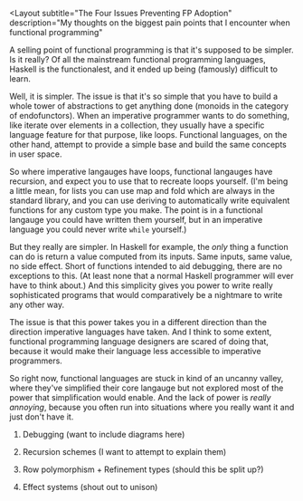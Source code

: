 <Layout
  subtitle="The Four Issues Preventing FP Adoption"
  description="My thoughts on the biggest pain points that I encounter when functional programming"
>

A selling point of functional programming is that it's supposed to be simpler. Is it really? Of all the mainstream functional programming languages, Haskell is the functionalest, and it ended up being (famously) difficult to learn.

Well, it is simpler. The issue is that it's so simple that you have to build a whole tower of abstractions to get anything done (monoids in the category of endofunctors). When an imperative programmer wants to do something, like iterate over elements in a collection, they usually have a specific language feature for that purpose, like loops. Functional languages, on the other hand, attempt to provide a simple base and build the same concepts in user space.

So where imperative langauges have loops, functional langauges have recursion, and expect you to use that to recreate loops yourself. (I'm being a little mean, for lists you can use map and fold which are always in the standard library, and you can use deriving to automatically write equivalent functions for any custom type you make. The point is in a functional langauge you could have written them yourself, but in an imperative language you could never write `while` yourself.)

But they really are simpler. In Haskell for example, the _only_ thing a function can do is return a value computed from its inputs. Same inputs, same value, no side effect. Short of functions intended to aid debugging, there are no exceptions to this. (At least none that a normal Haskell programmer will ever have to think about.) And this simplicity gives you power to write really sophisticated programs that would comparatively be a nightmare to write any other way.

The issue is that this power takes you in a different direction than the direction imperative languages have taken. And I think to some extent, functional programming language designers are scared of doing that, because it would make their language less accessible to imperative programmers.

So right now, functional languages are stuck in kind of an uncanny valley, where they've simplified their core langauge but not explored most of the power that simplification would enable. And the lack of power is _really annoying_, because you often run into situations where you really want it and just don't have it.

1. Debugging (want to include diagrams here)

2. Recursion schemes (I want to attempt to explain them)

3. Row polymorphism + Refinement types (should this be split up?)

4. Effect systems (shout out to unison)

</Layout>
